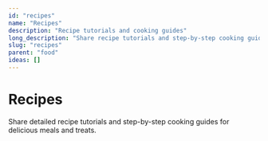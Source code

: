 ```yaml
---
id: "recipes"
name: "Recipes"
description: "Recipe tutorials and cooking guides"
long_description: "Share recipe tutorials and step-by-step cooking guides"
slug: "recipes"
parent: "food"
ideas: []
---
```


# Recipes

Share detailed recipe tutorials and step-by-step cooking guides for delicious meals and treats.